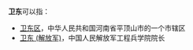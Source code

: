 '''卫东'''可以指：
* [[卫东区|卫东区]]，中华人民共和国河南省平顶山市的一个市辖区
* [[卫东_(解放军)|卫东 (解放军)]]，中国人民解放军工程兵学院院长

{{disambig}}